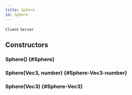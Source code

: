 ```yaml
---
title: Sphere
id: Sphere
---
```

`Client`
`Server`

## Constructors

### Sphere() {#Sphere}

### Sphere(Vec3, number) {#Sphere-Vec3-number}

### Sphere(Vec3) {#Sphere-Vec3}

